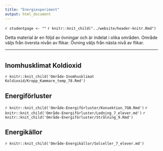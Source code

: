 ```yaml
---
title: "Energiexperiment"
output: html_document
---
```


`r studentpage <- ""`
`r knitr::knit_child("../website/header-knitr.Rmd")`

Detta material är en följd av övningar och är indelat i olika områden. Område väljs från översta nivån av flikar. Övning väljs från nästa nivå av flikar. 

***

# {.tabset .tabset-fade}

## Inomhusklimat Koldioxid {.tabset .tabset-fade}

`r knitr::knit_child('Område-Inomhusklimat Koldioxid/Kropp_Kammare_temp_78.Rmd')`

## Energiförluster {.tabset .tabset-fade}


`r knitr::knit_child('Område-Energiförluster/Konvektion_7GN.Rmd')`
`r knitr::knit_child('Område-Energiförluster/Ledning_7_elever.md')`
`r knitr::knit_child('Område-Energiförluster/Strålning_9.Rmd')`

## Energikällor {.tabset .tabset-fade}

`r knitr::knit_child('Område-Energikällor/Solceller_7_elever.md')`
